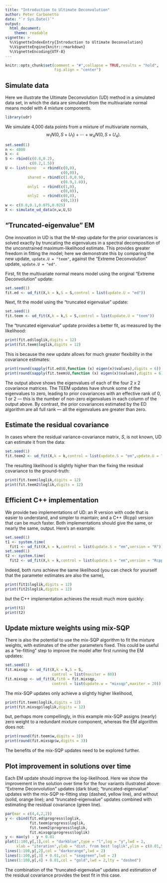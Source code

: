 ```yaml
---
title: "Introduction to Ultimate Deconvolution"
author: Peter Carbonetto
date: "`r Sys.Date()`"
output:
  html_document:
    theme: readable
vignette: >
  %\VignetteIndexEntry{Introduction to Ultimate Deconvolution}
  %\VignetteEngine{knitr::rmarkdown}
  %\VignetteEncoding{UTF-8}
---
```


```r
knitr::opts_chunk$set(comment = "#",collapse = TRUE,results = "hold",
                      fig.align = "center")
```

Simulate data
-------------

Here we illustrate the Ultimate Deconvolution (UD) method in a simulated
data set, in which the data are simulated from the multivariate normal
means model with 4 mixture components.

```r
library(udr)
```

We simulate 4,000 data points from a mixture of multivariate
normals,
$$
w_1 N(0,S + U_1) + \cdots + w_4 N(0,S + U_4).
$$

```r
set.seed(1)
n <- 4000
k <- 4
S <- rbind(c(0.8,0.2),
           c(0.2,1.5))
U <- list(none   = rbind(c(0,0),
                         c(0,0)),
          shared = rbind(c(1.0,0.9),
                         c(0.9,1.0)),
          only1  = rbind(c(1,0),
                         c(0,0)),
          only2  = rbind(c(0,0),
                         c(0,1)))
w <- c(0.8,0.1,0.075,0.025)
X <- simulate_ud_data(n,w,U,S)
```

"Truncated-eigenvalue" EM
-------------------------

One innovation in UD is that the M-step update for the prior
covariances is solved exactly by truncating the eigenvalues in a
spectral decomposition of the unconstrained maximum-likelihood
estimate. This provides greater freedom in fitting the model; here we
demonstrate this by comparing the new update, `update.U = "teem"`,
against the "Extreme Deconvolution" update, `update.U = "ed"`.

First, fit the multivariate normal means model using the original
"Extreme Deconvolution" update:

```r
set.seed(1)
fit.ed <- ud_fit(X,k = k,S = S,control = list(update.U = "ed"))
```

Next, fit the model using the "truncated eigenvalue" update:

```r
set.seed(1)
fit.teem <- ud_fit(X,k = k,S = S,control = list(update.U = "teem"))
```

The "truncated eigenvalue" update provides a better fit, as measured
by the likelihood:

```r
print(fit.ed$loglik,digits = 12)
print(fit.teem$loglik,digits = 12)
```

This is because the new update allows for much greater flexibility in
the covariance estimates:

```r
print(round(sapply(fit.ed$U,function (x) eigen(x)$values),digits = 6))
print(round(sapply(fit.teem$U,function (x) eigen(x)$values),digits = 6))
```

The output above shows the eigenvalues of each of the four 2 x 2
covariance matrices. The TEEM updates have shrunk some of the
eigenvalues to zero, leading to prior covariances with an effective
rank of 0, 1 or 2 --- this is the number of non-zero eigenvalues in
each column of the output above. By contrast, the prior covariances
estimated by the ED algorithm are all full rank --- all the
eigenvalues are greater than zero.

Estimate the residual covariance
--------------------------------

In cases where the residual variance-covariance matrix, $S$, is not
known, UD can estimate it from the data:

```r
set.seed(1)
fit.teem2 <- ud_fit(X,k = k,control = list(update.S = "em",update.U = "teem"))
```

The resulting likelihood is slightly higher than the fixing the
residual covariance to the ground-truth:

```r
print(fit.teem$loglik,digits = 12)
print(fit.teem2$loglik,digits = 12)
```

Efficient C++ implementation
----------------------------

We provide two implementations of UD: an R version with code that is
easier to understand, and simpler to maintain; and a C++ (Rcpp)
version that can be much faster. Both implementations should give the
same, or nearly the same, output. Here's an example:

```r
set.seed(1)
t1 <- system.time(
  fit1 <- ud_fit(X,k = k,control = list(update.S = "em",version = "R")))
set.seed(1)
t2 <- system.time(
  fit2 <- ud_fit(X,k = k,control = list(update.S = "em",version = "Rcpp")))
```

Indeed, both runs achieve the same likelihood (you can check for
yourself that the parameter estimates are also the same),

```r
print(fit1$loglik,digits = 12)
print(fit2$loglik,digits = 12)
```

but the C++ implementation achieves the result much more quickly:

```r
print(t1)
print(t2)
```

Update mixture weights using mix-SQP
------------------------------------

There is also the potential to use the mix-SQP algorithm to fit the
mixture weights, with estimates of the other parameters fixed. This
could be useful as a "re-fitting" step to improve the model after
first running the EM updates:

```r
set.seed(1)
fit.mixsqp <- ud_fit(X,k = k,S = S,
                     control = list(maxiter = 80))
fit.mixsqp <- ud_fit(X,fit0 = fit.mixsqp,
                     control = list(update.w = "mixsqp",maxiter = 20))
```

The mix-SQP updates only achieve a slightly higher likelihood,

```r
print(fit.teem$loglik,digits = 12)
print(fit.mixsqp$loglik,digits = 12)
```

but, perhaps more compellingly, in this example mix-SQP assigns
(nearly) zero weight to a redundant mixture component, whereas the EM
algorithm does not:

```r
print(round(fit.teem$w,digits = 3))
print(round(fit.mixsqp$w,digits = 3))
```

The benefits of the mix-SQP updates need to be explored further.

Plot improvement in solutions over time
---------------------------------------

Each EM update should improve the log-likelihood. Here we show the
improvement in the solution over time for the four variants
illustrated above: "Extreme Deconvolution" updates (dark blue);
"truncated-eigenvalue" updates with the mix-SQP re-fitting step
(dashed, yellow line), and without (solid, orange line); and
"truncated-eigenvalue" updates combined with estimating the residual
covariance (green line). 

```r
par(mar = c(4,4,2,2))
y <- cbind(fit.ed$progress$loglik,
           fit.teem$progress$loglik,
           fit.teem2$progress$loglik,
           fit.mixsqp$progress$loglik)
y <- max(y) - y + 0.01
plot(1:100,y[,1],col = "darkblue",type = "l",log = "y",lwd = 2,
     xlab = "iteration",ylab = "dist. from best loglik",ylim = c(0.01,500))
lines(1:100,y[,2],col = "darkorange",lwd = 2)
lines(1:100,y[,3] + 0.01,col = "seagreen",lwd = 2)
lines(1:100,y[,4] + 0.01,col = "gold",lwd = 2,lty = "dashed")
```

The combination of the "truncated-eigenvalue" updates and estimation
of the residual covariance provides the best fit in this case.
